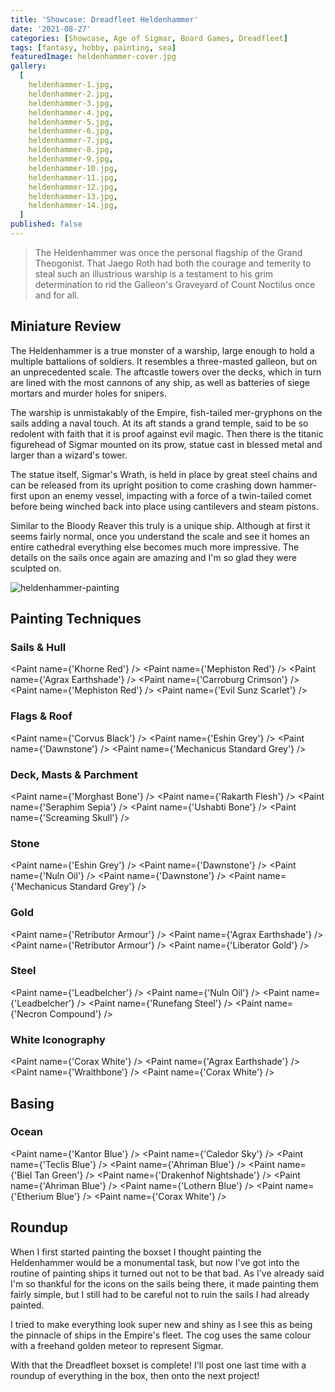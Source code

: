 ```yaml
---
title: 'Showcase: Dreadfleet Heldenhammer'
date: '2021-08-27'
categories: [Showcase, Age of Sigmar, Board Games, Dreadfleet]
tags: [fantasy, hobby, painting, sea]
featuredImage: heldenhammer-cover.jpg
gallery:
  [
    heldenhammer-1.jpg,
    heldenhammer-2.jpg,
    heldenhammer-3.jpg,
    heldenhammer-4.jpg,
    heldenhammer-5.jpg,
    heldenhammer-6.jpg,
    heldenhammer-7.jpg,
    heldenhammer-8.jpg,
    heldenhammer-9.jpg,
    heldenhammer-10.jpg,
    heldenhammer-11.jpg,
    heldenhammer-12.jpg,
    heldenhammer-13.jpg,
    heldenhammer-14.jpg,
  ]
published: false
---
```


> The Heldenhammer was once the personal flagship of the Grand Theogonist. That Jaego Roth had both the courage and
> temerity to steal such an illustrious warship is a testament to his grim determination to rid the Galleon's
> Graveyard of Count Noctilus once and for all.

## Miniature Review

The Heldenhammer is a true monster of a warship, large enough to hold a multiple battalions of soldiers. It resembles a
three-masted galleon, but on an unprecedented scale. The aftcastle towers over the decks, which in turn are lined with
the most cannons of any ship, as well as batteries of siege mortars and murder holes for snipers.

The warship is unmistakably of the Empire, fish-tailed mer-gryphons on the sails adding a naval touch. At its aft
stands a grand temple, said to be so redolent with faith that it is proof against evil magic. Then there is the
titanic figurehead of Sigmar mounted on its prow, statue cast in blessed metal and larger than a wizard's tower.

The statue itself, Sigmar's Wrath, is held in place by great steel chains and can be released from its upright position
to come crashing down hammer-first upon an enemy vessel, impacting with a force of a twin-tailed comet before being
winched back into place using cantilevers and steam pistons.

Similar to the Bloody Reaver this truly is a unique ship. Although at first it seems fairly normal, once you understand
the scale and see it homes an entire cathedral everything else becomes much more impressive. The details on the sails
once again are amazing and I'm so glad they were sculpted on.

![heldenhammer-painting](heldenhammer-painting.jpg)

## Painting Techniques

### Sails & Hull
<Paint name={'Khorne Red'} />
<Paint name={'Mephiston Red'} />
<Paint name={'Agrax Earthshade'} />
<Paint name={'Carroburg Crimson'} />
<Paint name={'Mephiston Red'} />
<Paint name={'Evil Sunz Scarlet'} />

### Flags & Roof
<Paint name={'Corvus Black'} />
<Paint name={'Eshin Grey'} />
<Paint name={'Dawnstone'} />
<Paint name={'Mechanicus Standard Grey'} />

### Deck, Masts & Parchment
<Paint name={'Morghast Bone'} />
<Paint name={'Rakarth Flesh'} />
<Paint name={'Seraphim Sepia'} />
<Paint name={'Ushabti Bone'} />
<Paint name={'Screaming Skull'} />

### Stone
<Paint name={'Eshin Grey'} />
<Paint name={'Dawnstone'} />
<Paint name={'Nuln Oil'} />
<Paint name={'Dawnstone'} />
<Paint name={'Mechanicus Standard Grey'} />

### Gold
<Paint name={'Retributor Armour'} />
<Paint name={'Agrax Earthshade'} />
<Paint name={'Retributor Armour'} />
<Paint name={'Liberator Gold'} />

### Steel
<Paint name={'Leadbelcher'} />
<Paint name={'Nuln Oil'} />
<Paint name={'Leadbelcher'} />
<Paint name={'Runefang Steel'} />
<Paint name={'Necron Compound'} />

### White Iconography
<Paint name={'Corax White'} />
<Paint name={'Agrax Earthshade'} />
<Paint name={'Wraithbone'} />
<Paint name={'Corax White'} />

## Basing

### Ocean
<Paint name={'Kantor Blue'} />
<Paint name={'Caledor Sky'} />
<Paint name={'Teclis Blue'} />
<Paint name={'Ahriman Blue'} />
<Paint name={'Biel Tan Green'} />
<Paint name={'Drakenhof Nightshade'} />
<Paint name={'Ahriman Blue'} />
<Paint name={'Lothern Blue'} />
<Paint name={'Etherium Blue'} />
<Paint name={'Corax White'} />

## Roundup

When I first started painting the boxset I thought painting the Heldenhammer would be a monumental task, but now I've
got into the routine of painting ships it turned out not to be that bad. As I've already said I'm so thankful for the
icons on the sails being there, it made painting them fairly simple, but I still had to be careful not to ruin the sails
I had already painted.

I tried to make everything look super new and shiny as I see this as being the pinnacle of ships in the Empire's fleet.
The cog uses the same colour with a freehand golden meteor to represent Sigmar.

With that the Dreadfleet boxset is complete! I'll post one last time with a roundup of everything in the box, then onto
the next project!